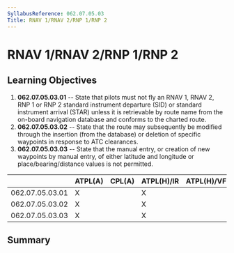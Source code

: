 ```yaml
---
SyllabusReference: 062.07.05.03
Title: RNAV 1/RNAV 2/RNP 1/RNP 2
---
```


# RNAV 1/RNAV 2/RNP 1/RNP 2

## Learning Objectives

1.  **062.07.05.03.01** -- State that pilots must not fly an RNAV 1, RNAV 2, RNP
    1 or RNP 2 standard instrument departure (SID) or standard instrument arrival
    (STAR) unless it is retrievable by route name from the on-board navigation
    database and conforms to the charted route.
2.  **062.07.05.03.02** -- State that the route may subsequently be modified
    through the insertion (from the database) or deletion of specific waypoints
    in response to ATC clearances.
3.  **062.07.05.03.03** -- State that the manual entry, or creation of new
    waypoints by manual entry, of either latitude and longitude or
    place/bearing/distance values is not permitted.

|                 | ATPL(A) | CPL(A) | ATPL(H)/IR | ATPL(H)/VFR | CPL(H) | IR  | CBIR(A) |
| --------------- | ------- | ------ | ---------- | ----------- | ------ | --- | ------- |
| 062.07.05.03.01 | X       |        | X          |             |        | X   | X       |
| 062.07.05.03.02 | X       |        | X          |             |        | X   | X       |
| 062.07.05.03.03 | X       |        | X          |             |        | X   | X       |

## Summary
